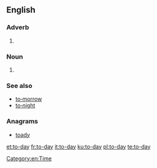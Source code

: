 ==English==

===Adverb===
{{en-adv|-|head=[[to]][[‐]][[day]]}}

# {{archaic spelling of|today|lang=en}}

===Noun===
{{en-noun|head=[[to]][[‐]][[day]]}}

# {{archaic spelling of|today|lang=en}}

===See also===
* [[to‐morrow]]
* [[to‐night]]

===Anagrams===
* [[toady#English|toady]]

[[Category:en:Time]]

[[et:to-day]]
[[fr:to-day]]
[[it:to-day]]
[[ku:to-day]]
[[pl:to-day]]
[[te:to-day]]